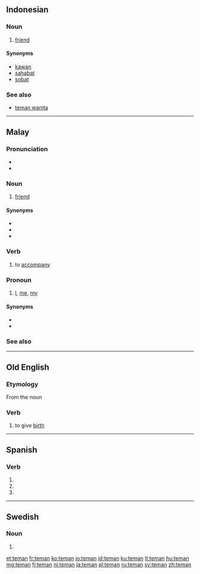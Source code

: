 ==Indonesian==

===Noun===
{{id-noun}}

# [[friend]]
#: {{usex|Kemarin aku pergi ke rumah '''teman'''.|translation=I was going to a friend's house yesterday}}

====Synonyms====
* [[kawan]]
* [[sahabat]]
* [[sobat]]

===See also===
* [[teman wanita]]

----

==Malay==

===Pronunciation===
* {{IPA|/kawan/|lang=ms}}
* {{rhymes|awan|wan|an|lang=ms}}

===Noun===
{{head|ms|noun}}

# [[friend]] {{qualifier|person whose company one enjoys}}

====Synonyms====
* {{l|ms|kawan}}
* {{l|ms|rakan}}
* {{l|ms|sahabat}}

===Verb===
{{head|ms|verb|used in the form|menemani}}

# to [[accompany]]

===Pronoun===
{{head|ms|pronoun}}

# {{a|Pr}} [[I]], [[me]], [[my]]

====Synonyms====
* {{l|ms|aku}}
* {{l|ms|saya}}

===See also===
{{ms-personal pronouns}}

----

==Old English==

===Etymology===
From the noun {{term|team|tēam|lang=ang}}

===Verb===
{{ang-verb|head=tēman}}

# to give [[birth]]

----

==Spanish==

===Verb===
{{es-verb-form|temer}}

# {{es-verb form of|ending=er|mood=imperative|pers=2|formal=yes|number=plural|temer}}
# {{es-verb form of|ending=er|mood=subjunctive|tense=present|pers=2|formal=yes|number=plural|temer}}
# {{es-verb form of|ending=er|mood=subjunctive|tense=present|pers=3|number=plural|temer}}

----

==Swedish==

===Noun===
{{head|sv|noun form}}

# {{sv-noun-form-indef-pl|tema}}

[[et:teman]]
[[fr:teman]]
[[ko:teman]]
[[io:teman]]
[[id:teman]]
[[ku:teman]]
[[lt:teman]]
[[hu:teman]]
[[mg:teman]]
[[fj:teman]]
[[nl:teman]]
[[ja:teman]]
[[pl:teman]]
[[ru:teman]]
[[sv:teman]]
[[zh:teman]]